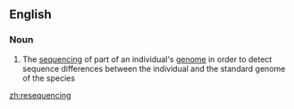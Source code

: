 ==English==

===Noun===
{{en-noun|-}}

#{{genetics}} The [[sequencing]] of part of an individual's [[genome]] in order to detect sequence differences between the individual and the standard genome of the species

[[zh:resequencing]]